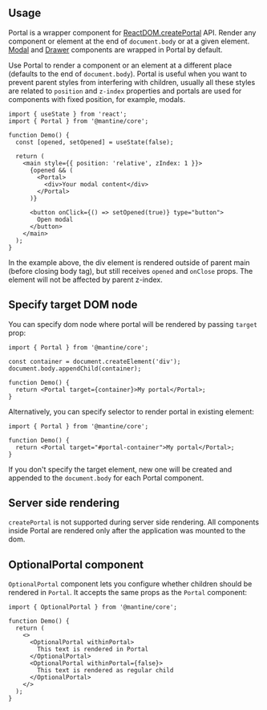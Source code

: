 

## Usage

Portal is a wrapper component for [ReactDOM.createPortal](https://reactjs.org/docs/portals.html) API.
Render any component or element at the end of `document.body` or at a given element. [Modal](/core/modal/) and [Drawer](/core/drawer/) components are wrapped in Portal by default.

Use Portal to render a component or an element at a different place (defaults to the end of `document.body`).
Portal is useful when you want to prevent parent styles from interfering with children,
usually all these styles are related to `position` and `z-index` properties
and portals are used for components with fixed position, for example, modals.

```tsx
import { useState } from 'react';
import { Portal } from '@mantine/core';

function Demo() {
  const [opened, setOpened] = useState(false);

  return (
    <main style={{ position: 'relative', zIndex: 1 }}>
      {opened && (
        <Portal>
          <div>Your modal content</div>
        </Portal>
      )}

      <button onClick={() => setOpened(true)} type="button">
        Open modal
      </button>
    </main>
  );
}
```

In the example above, the div element is rendered outside of parent main (before closing body tag),
but still receives `opened` and `onClose` props. The element will not be affected by parent z-index.

## Specify target DOM node

You can specify dom node where portal will be rendered by passing `target` prop:

```tsx
import { Portal } from '@mantine/core';

const container = document.createElement('div');
document.body.appendChild(container);

function Demo() {
  return <Portal target={container}>My portal</Portal>;
}
```

Alternatively, you can specify selector to render portal in existing element:

```tsx
import { Portal } from '@mantine/core';

function Demo() {
  return <Portal target="#portal-container">My portal</Portal>;
}
```

If you don't specify the target element, new one will be created and appended to the `document.body` for each Portal component.

## Server side rendering

`createPortal` is not supported during server side rendering.
All components inside Portal are rendered only after the application was mounted to the dom.

## OptionalPortal component

`OptionalPortal` component lets you configure whether children should be rendered in `Portal`.
It accepts the same props as the `Portal` component:

```tsx
import { OptionalPortal } from '@mantine/core';

function Demo() {
  return (
    <>
      <OptionalPortal withinPortal>
        This text is rendered in Portal
      </OptionalPortal>
      <OptionalPortal withinPortal={false}>
        This text is rendered as regular child
      </OptionalPortal>
    </>
  );
}
```
